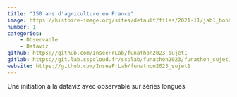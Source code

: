 ```yaml
---
title: "150 ans d'agriculture en France"
image: https://histoire-image.org/sites/default/files/2021-11/jab1_bonheur_001f.jpg
number: 1
categories:
    - Observable
    - Dataviz
github: https://github.com/InseeFrLab/funathon2023_sujet1
gitlab: https://git.lab.sspcloud.fr/ssplab/funathon2023/funathon_sujet1
website: https://github.com/InseeFrLab/funathon2023_sujet1
---
```


Une initiation à la dataviz avec observable sur séries longues
